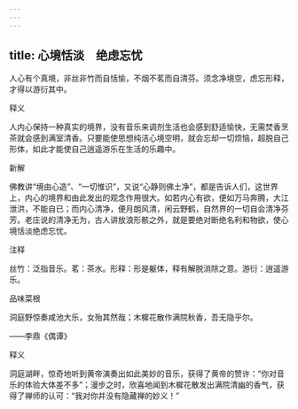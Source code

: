 ```yaml
---
---
---
```

title: 心境恬淡　绝虑忘忧
---



人心有个真境，非丝非竹而自恬愉，不烟不茗而自清芬。须念净境空，虑忘形释，才得以游衍其中。

释义

人内心保持一种真实的境界，没有音乐来调剂生活也会感到舒适愉快，无需焚香烹茶就会感到满室清香。只要能使思想纯洁心境空明，就会忘却一切烦恼，超脱自己形体，如此才能使自己逍遥游乐在生活的乐趣中。

新解

佛教讲“境由心造”、“一切惟识”，又说“心静则佛土净”，都是告诉人们，这世界上，内心的境界和由此发出的观念作用很大。如若内心有欲，便如万马奔腾，大江泄洪，不能自已；而内心清净，便月朗风清，闲云野鹤，自然界的一切自会清净芬芳。老庄说的清净无为，古人讲放浪形骸之外，就是要绝对断绝名利和物欲，使心境恬淡绝虑忘忧。

注释

丝竹：泛指音乐。茗：茶水。形释：形是躯体，释有解脱消除之意。游衍：逍遥游乐。

品味菜根

洞庭野惊奏咸池大乐，女殆其然哉；木樨花散作满院秋香，吾无隐乎尔。

——李鼎《偶谭》

释义

洞庭湖畔，惊奇地听到黄帝演奏出如此美妙的音乐，获得了黄帝的赞许：“你对音乐的体验大体差不多”；漫步之时，欣喜地闻到木樨花散发出满院清幽的香气，获得了禅师的认可：“我对你并没有隐藏禅的妙义！”